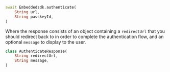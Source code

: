 ```dart
await Embeddedsdk.authenticate(
    String url,
    String passkeyId,
)
```

Where the response consists of an object containing a `redirectUrl` that you should redirect back to in order to complete the authentication flow, and an optional `message` to display to the user.

```dart
class AuthenticateResponse(
    String redirectUrl,
    String message,
)
```
